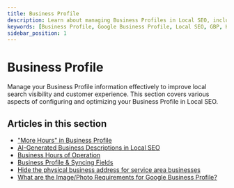 ```yaml
---
title: Business Profile
description: Learn about managing Business Profiles in Local SEO, including hours of operation, business descriptions, address settings, and image requirements.
keywords: [Business Profile, Google Business Profile, Local SEO, GBP, Hours of Operation, Business Descriptions, Service Area Business]
sidebar_position: 1
---
```


# Business Profile

Manage your Business Profile information effectively to improve local search visibility and customer experience. This section covers various aspects of configuring and optimizing your Business Profile in Local SEO.

## Articles in this section

- ["More Hours" in Business Profile](/vendasta-products/local-seo/business-profile/more-hours-in-business-profile)
- [AI-Generated Business Descriptions in Local SEO](/vendasta-products/local-seo/business-profile/ai-generated-business-descriptions-in-local-seo)
- [Business Hours of Operation](/vendasta-products/local-seo/business-profile/business-hours-of-operation)
- [Business Profile & Syncing Fields](/vendasta-products/local-seo/business-profile/business-profile-syncing-fields)
- [Hide the physical business address for service area businesses](https://docs.vendasta.com/vendasta-products/local-seo/business-profile/hide-physical-address-service-area-businesses)
- [What are the Image/Photo Requirements for Google Business Profile?](https://docs.vendasta.com/vendasta-products/local-seo/google-business-profile/image-photo-requirements)